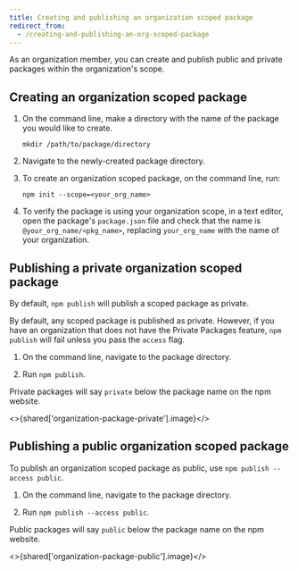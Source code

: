 ```yaml
---
title: Creating and publishing an organization scoped package
redirect_from:
  - /creating-and-publishing-an-org-scoped-package
---
```



As an organization member, you can create and publish public and private packages within the organization's scope.

## Creating an organization scoped package

1. On the command line, make a directory with the name of the package you would like to create.

   ```
   mkdir /path/to/package/directory
   ```

2. Navigate to the newly-created package directory.

3. To create an organization scoped package, on the command line, run:

   ```
   npm init --scope=<your_org_name>
   ```

4. To verify the package is using your organization scope, in a text editor, open the package's `package.json` file and check that the name is `@your_org_name/<pkg_name>`, replacing `your_org_name` with the name of your organization.

## Publishing a private organization scoped package

By default, `npm publish` will publish a scoped package as private.

By default, any scoped package is published as private. However, if you have an organization that does not have the Private Packages feature, `npm publish` will fail unless you pass the `access` flag.

1. On the command line, navigate to the package directory.

2. Run `npm publish`.

Private packages will say `private` below the package name on the npm website.

<>{shared['organization-package-private'].image}</>

## Publishing a public organization scoped package

To publish an organization scoped package as public, use `npm publish --access public`.

1. On the command line, navigate to the package directory.

2. Run `npm publish --access public`.

Public packages will say `public` below the package name on the npm website.

<>{shared['organization-package-public'].image}</>
